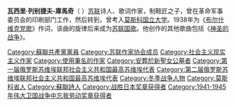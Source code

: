 {{Unreferenced|time=2020-09-02T08:40:04+00:00}}
'''瓦西里·列别捷夫-庫馬奇'''（{{lang-ru|Васи́лий Ива́нович Ле́бедев-Кума́ч}}  {{bd|1898年|7月24日|1949年|2月20日}}）[[苏联|苏联]]诗人、歌词作家，制鞋匠之子，曾在革命军事委员会的印刷部门工作，然后转到{{le|俄罗斯通讯社|Russian Telegraph Agency}}，曾考入[[莫斯科国立大学|莫斯科国立大学]]。1938年为《[[布尔什维克党歌|布尔什维克党歌]]》作词，该曲的旋律后来成为[[苏维埃社会主义共和国联盟国歌|苏联国歌]]。他创作的其他歌曲包括《[[神圣的战争|神圣的战争]]》。

[[Category:蘇聯共產黨黨員|Category:蘇聯共產黨黨員]]
[[Category:苏联作家协会成员|Category:苏联作家协会成员]]
[[Category:社会主义现实主义作家|Category:社会主义现实主义作家]]
[[Category:使用筆名的作家|Category:使用筆名的作家]]
[[Category:安葬於新聖女公墓者|Category:安葬於新聖女公墓者]]
[[Category:第一届俄罗斯苏维埃联邦社会主义共和国最高苏维埃代表|Category:第一届俄罗斯苏维埃联邦社会主义共和国最高苏维埃代表]]
[[Category:第二届俄罗斯苏维埃联邦社会主义共和国最高苏维埃代表|Category:第二届俄罗斯苏维埃联邦社会主义共和国最高苏维埃代表]]
[[Category:冬季战争人物|Category:冬季战争人物]]
[[Category:莫斯科省人|Category:莫斯科省人]]
[[Category:蘇聯詩人|Category:蘇聯詩人]]
[[Category:战胜日本奖章获得者|Category:战胜日本奖章获得者]]
[[Category:1941-1945年伟大卫国战争中忘我劳动奖章获得者|Category:1941-1945年伟大卫国战争中忘我劳动奖章获得者]]